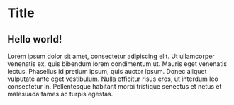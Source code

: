 
# Title

<BlogStyles />

<SubTitleDate value="2024-XX-XX" />

<Author
  name="Verekia"
  twitter="verekia"
  website="https://v1v2.io"
  picture="verekia.jpg"
  mastodon="https://mastodon.gamedev.place/@verekia"
  bio="Verekia is a lorem ipsum dolor sit amet, consectetur adipiscing elit. Ut ullamcorper venenatis ex,
quis bibendum lorem condimentum ut. Mauris eget venenatis lectus."
/>

## Hello world!

<ThreeLogo /> Lorem ipsum dolor sit amet, consectetur adipiscing elit. Ut ullamcorper venenatis ex,
quis bibendum lorem condimentum ut. Mauris eget venenatis lectus. Phasellus id pretium ipsum, quis
auctor ipsum. Donec aliquet vulputate ante eget vestibulum. Nulla efficitur risus eros, ut interdum
leo consectetur in. Pellentesque habitant morbi tristique senectus et netus et malesuada fames ac
turpis egestas.
